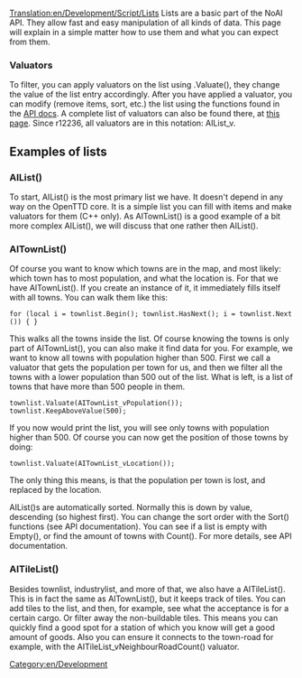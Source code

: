 [[Translation:en/Development/Script/Lists]]
Lists are a basic part of the NoAI API. They allow fast and easy manipulation of all kinds of data. This page will explain in a simple matter how to use them and what you can expect from them.

===Valuators===
To filter, you can apply valuators on the list using <list>.Valuate(<valuator>), they change the value of the list entry accordingly.
After you have applied a valuator, you can modify (remove items, sort, etc.) the list using the functions found in the [http://devs.openttd.org/~noai/aidocs/classAIAbstractList.html API docs].
A complete list of valuators can also be found there, at [http://devs.openttd.org/~noai/aidocs/classAIAbstractList_1_1Valuator.html this page].
Since r12236, all valuators are in this notation: AI<type>List_v<Valuator>.

==Examples of lists==
===AIList()===

To start, AIList() is the most primary list we have. It doesn't depend in any way on the OpenTTD core. It is a simple list you can fill with items and make valuators for them (C++ only). As AITownList() is a good example of a bit more complex AIList(), we will discuss that one rather then AIList().

===AITownList()===

Of course you want to know which towns are in the map, and most likely: which town has to most population, and what the location is. For that we have AITownList(). If you create an instance of it, it immediately fills itself with all towns. You can walk them like this:

 for (local i = townlist.Begin(); townlist.HasNext(); i = townlist.Next()) { }

This walks all the towns inside the list. Of course knowing the towns is only part of AITownList(), you can also make it find data for you. For example, we want to know all towns with population higher than 500. First we call a valuator that gets the population per town for us, and then we filter all the towns with a lower population than 500 out of the list. What is left, is a list of towns that have more than 500 people in them.

 townlist.Valuate(AITownList_vPopulation());
 townlist.KeepAboveValue(500);

If you now would print the list, you will see only towns with population higher than 500. Of course you can now get the position of those towns by doing:

 townlist.Valuate(AITownList_vLocation());

The only thing this means, is that the population per town is lost, and replaced by the location.

AIList()s are automatically sorted. Normally this is down by value, descending (so highest first). You can change the sort order with the Sort() functions (see API documentation). You can see if a list is empty with Empty(), or find the amount of towns with Count(). For more details, see API documentation.

===AITileList()===

Besides townlist, industrylist, and more of that, we also have a AITileList(). This is in fact the same as AITownList(), but it keeps track of tiles. You can add tiles to the list, and then, for example, see what the acceptance is for a certain cargo. Or filter away the non-buildable tiles. This means you can quickly find a good spot for a station of which you know will get a good amount of goods. Also you can ensure it connects to the town-road for example, with the AITileList_vNeighbourRoadCount() valuator.

[[Category:en/Development]]